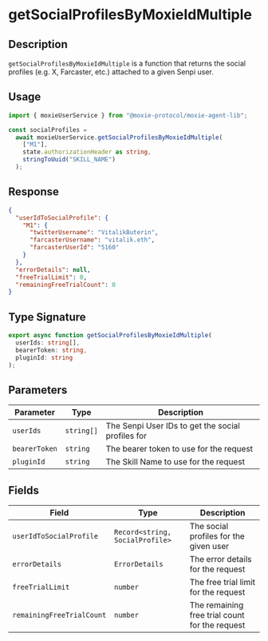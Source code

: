 # getSocialProfilesByMoxieIdMultiple

## Description

`getSocialProfilesByMoxieIdMultiple` is a function that returns the social profiles (e.g. X, Farcaster, etc.) attached to a given Senpi user.

## Usage

```ts
import { moxieUserService } from "@moxie-protocol/moxie-agent-lib";

const socialProfiles =
  await moxieUserService.getSocialProfilesByMoxieIdMultiple(
    ["M1"],
    state.authorizationHeader as string,
    stringToUuid("SKILL_NAME")
  );
```

## Response

```json
{
  "userIdToSocialProfile": {
    "M1": {
      "twitterUsername": "VitalikButerin",
      "farcasterUsername": "vitalik.eth",
      "farcasterUserId": "5160"
    }
  },
  "errorDetails": null,
  "freeTrialLimit": 0,
  "remainingFreeTrialCount": 0
}
```

## Type Signature

```ts
export async function getSocialProfilesByMoxieIdMultiple(
  userIds: string[],
  bearerToken: string,
  pluginId: string
);
```

## Parameters

| Parameter     | Type       | Description                                       |
| ------------- | ---------- | ------------------------------------------------- |
| `userIds`     | `string[]` | The Senpi User IDs to get the social profiles for |
| `bearerToken` | `string`   | The bearer token to use for the request           |
| `pluginId`    | `string`   | The Skill Name to use for the request             |

## Fields

| Field                     | Type                            | Description                                    |
| ------------------------- | ------------------------------- | ---------------------------------------------- |
| `userIdToSocialProfile`   | `Record<string, SocialProfile>` | The social profiles for the given user         |
| `errorDetails`            | `ErrorDetails`                  | The error details for the request              |
| `freeTrialLimit`          | `number`                        | The free trial limit for the request           |
| `remainingFreeTrialCount` | `number`                        | The remaining free trial count for the request |
